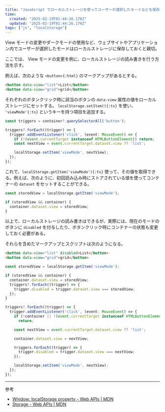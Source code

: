 ```yaml
---
title: "JavaScript でローカルストレージを使ってユーザーが選択したモードなどを保存・取得する"
time:
  created: "2025-02-19T01:44:26.176Z"
  updated: "2025-02-19T01:44:26.176Z"
tags: ["js", "localstorage"]
---
```


View モードの変更やダークモードの使用など、ウェブサイトやアプリケーション内でユーザーが選択したモードはローカルストレージに保存しておくと親切。

ここでは、 View モードの変更を例に、ローカルストレージの読み書きを行う方法を示す。

例えば、次のような `<button>{:html}` のマークアップがあるとする。

```html
<button data-view="list">List</button>
<button data-view="grid">grid</button>
```

それぞれのボタンクリック時に該当のボタンの `data-view` 属性の値をローカルストレージにセットする。 `localStorage.setItem(){:ts}` を使い、 `'viewMode'{:ts}` というキーを持つ項目を追加する。

```ts title="TypeScript"
const triggers = container?.querySelectorAll('button');

triggers?.forEach((trigger) => {
  trigger.addEventListener('click', (event: MouseEvent) => {
    if (!(event.currentTarget instanceof HTMLButtonElement)) return;
    const nextView = event.currentTarget.dataset.view ?? 'list';

    localStorage.setItem('viewMode', nextView);
  });
});
```

これで、`localStorage.getItem('viewMode'){:ts}` 使って、その値を取得できる。例えば、次のように、初回読み込み時にストアされている値を使ってコンテナーの `dataset` をセットすることができる。

```ts
const storedView = localStorage.getItem('viewMode');

if (storedView && container) {
  container.dataset.view = storedView;
}
```

以上で、ローカルストレージの読み書きはできるが、実際には、現在のモードのボタンに `disabled` を付与したり、ボタンクリック時にコンテナーの状態も変更しておく必要がある。

それらを含めたマークアップとスクリプトは次のようになる。

```html
<button data-view="list" disabled>List</button>
<button data-view="grid">grid</button>
```

```ts title="TypeScript"
const storedView = localStorage.getItem('viewMode');

if (storedView && container) {
  container.dataset.view = storedView;
  triggers?.forEach((trigger) => {
    trigger.disabled = trigger.dataset.view === storedView;
  });
}

triggers?.forEach((trigger) => {
  trigger.addEventListener('click', (event: MouseEvent) => {
    if (!container || !(event.currentTarget instanceof HTMLButtonElement))
      return;

    const nextView = event.currentTarget.dataset.view ?? 'list';

    container.dataset.view = nextView;

    triggers.forEach((trigger) => {
      trigger.disabled = trigger.dataset.view === nextView;
    });

    localStorage.setItem('viewMode', nextView);
  });
});
```

---

参考

- [Window: localStorage property - Web APIs | MDN](https://developer.mozilla.org/en-US/docs/Web/API/Window/localStorage)
- [Storage - Web APIs | MDN](https://developer.mozilla.org/en-US/docs/Web/API/Storage)
